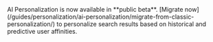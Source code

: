 <Card title="Beta" icon="vial" href="/content/components/card-group" horizontal="true">
  AI Personalization is now available in **public beta**.
  [Migrate now](/guides/personalization/ai-personalization/migrate-from-classic-personalization/) to personalize search results based on historical and predictive user affinities.
</Card>

